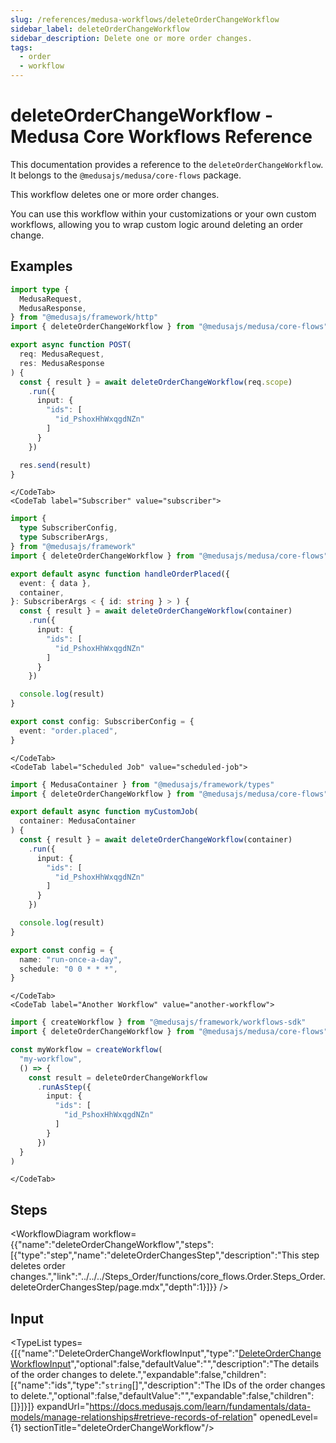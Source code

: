 ```yaml
---
slug: /references/medusa-workflows/deleteOrderChangeWorkflow
sidebar_label: deleteOrderChangeWorkflow
sidebar_description: Delete one or more order changes.
tags:
  - order
  - workflow
---
```



# deleteOrderChangeWorkflow - Medusa Core Workflows Reference

This documentation provides a reference to the `deleteOrderChangeWorkflow`. It belongs to the `@medusajs/medusa/core-flows` package.

This workflow deletes one or more order changes.

You can use this workflow within your customizations or your own custom workflows, allowing you to wrap custom logic around
deleting an order change.

<SourceCodeLink link="https://github.com/medusajs/medusa/blob/d73d8e99030415e76359c6406fe0d33fe809bbdc/packages/core/core-flows/src/order/workflows/delete-order-change.ts#L25" />

## Examples

<CodeTabs group="workflow-exection">
    <CodeTab label="API Route" value="api-route">
    
```ts title="src/api/workflow/route.ts"
import type {
  MedusaRequest,
  MedusaResponse,
} from "@medusajs/framework/http"
import { deleteOrderChangeWorkflow } from "@medusajs/medusa/core-flows"

export async function POST(
  req: MedusaRequest,
  res: MedusaResponse
) {
  const { result } = await deleteOrderChangeWorkflow(req.scope)
    .run({
      input: {
        "ids": [
          "id_PshoxHhWxqgdNZn"
        ]
      }
    })

  res.send(result)
}
```

    </CodeTab>
    <CodeTab label="Subscriber" value="subscriber">
    
```ts title="src/subscribers/order-placed.ts"
import {
  type SubscriberConfig,
  type SubscriberArgs,
} from "@medusajs/framework"
import { deleteOrderChangeWorkflow } from "@medusajs/medusa/core-flows"

export default async function handleOrderPlaced({
  event: { data },
  container,
}: SubscriberArgs < { id: string } > ) {
  const { result } = await deleteOrderChangeWorkflow(container)
    .run({
      input: {
        "ids": [
          "id_PshoxHhWxqgdNZn"
        ]
      }
    })

  console.log(result)
}

export const config: SubscriberConfig = {
  event: "order.placed",
}
```

    </CodeTab>
    <CodeTab label="Scheduled Job" value="scheduled-job">
    
```ts title="src/jobs/message-daily.ts"
import { MedusaContainer } from "@medusajs/framework/types"
import { deleteOrderChangeWorkflow } from "@medusajs/medusa/core-flows"

export default async function myCustomJob(
  container: MedusaContainer
) {
  const { result } = await deleteOrderChangeWorkflow(container)
    .run({
      input: {
        "ids": [
          "id_PshoxHhWxqgdNZn"
        ]
      }
    })

  console.log(result)
}

export const config = {
  name: "run-once-a-day",
  schedule: "0 0 * * *",
}
```

    </CodeTab>
    <CodeTab label="Another Workflow" value="another-workflow">
    
```ts title="src/workflows/my-workflow.ts"
import { createWorkflow } from "@medusajs/framework/workflows-sdk"
import { deleteOrderChangeWorkflow } from "@medusajs/medusa/core-flows"

const myWorkflow = createWorkflow(
  "my-workflow",
  () => {
    const result = deleteOrderChangeWorkflow
      .runAsStep({
        input: {
          "ids": [
            "id_PshoxHhWxqgdNZn"
          ]
        }
      })
  }
)
```

    </CodeTab>
  </CodeTabs>

## Steps

<WorkflowDiagram workflow={{"name":"deleteOrderChangeWorkflow","steps":[{"type":"step","name":"deleteOrderChangesStep","description":"This step deletes order changes.","link":"../../../Steps_Order/functions/core_flows.Order.Steps_Order.deleteOrderChangesStep/page.mdx","depth":1}]}} />

## Input

<TypeList types={[{"name":"DeleteOrderChangeWorkflowInput","type":"[DeleteOrderChangeWorkflowInput](../../../../types/core_flows.DeleteOrderChangeWorkflowInput/page.mdx)","optional":false,"defaultValue":"","description":"The details of the order changes to delete.","expandable":false,"children":[{"name":"ids","type":"`string`[]","description":"The IDs of the order changes to delete.","optional":false,"defaultValue":"","expandable":false,"children":[]}]}]} expandUrl="https://docs.medusajs.com/learn/fundamentals/data-models/manage-relationships#retrieve-records-of-relation" openedLevel={1} sectionTitle="deleteOrderChangeWorkflow"/>
